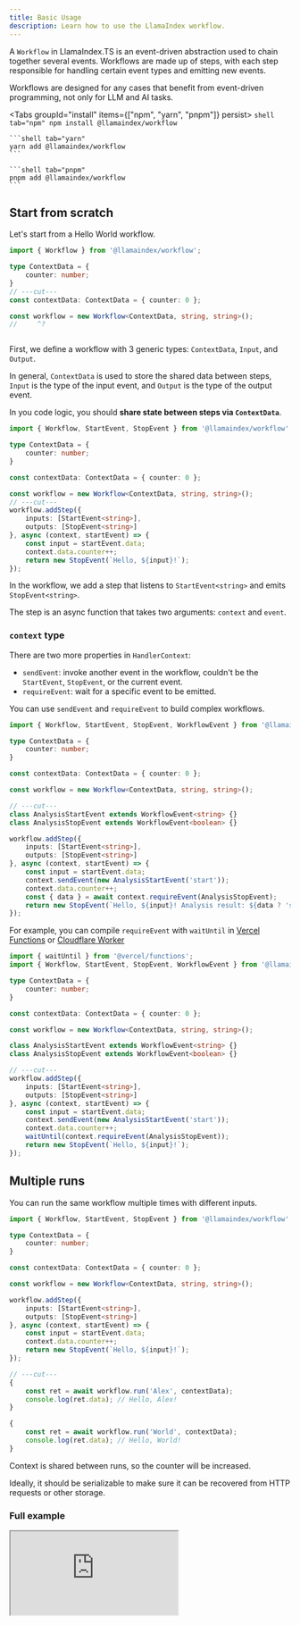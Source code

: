 ```yaml
---
title: Basic Usage
description: Learn how to use the LlamaIndex workflow.
---
```


A `Workflow` in LlamaIndex.TS is an event-driven abstraction used to chain together several events.
Workflows are made up of steps, with each step responsible for handling certain event types and emitting new events.

Workflows are designed for any cases that benefit from event-driven programming, not only for LLM and AI tasks.


<Tabs groupId="install" items={["npm", "yarn", "pnpm"]} persist>
	```shell tab="npm"
	npm install @llamaindex/workflow
	```

	```shell tab="yarn"
	yarn add @llamaindex/workflow
	```

	```shell tab="pnpm"
	pnpm add @llamaindex/workflow
	```
</Tabs>

## Start from scratch

Let's start from a Hello World workflow.

```ts twoslash
import { Workflow } from '@llamaindex/workflow';

type ContextData = {
	counter: number;
}
// ---cut---
const contextData: ContextData = { counter: 0 };

const workflow = new Workflow<ContextData, string, string>();
//     ^?



```

First, we define a workflow with 3 generic types: `ContextData`, `Input`, and `Output`.

In general, `ContextData` is used to store the shared data between steps, `Input` is the type of the input event, and `Output` is the type of the output event.

In you code logic, you should **share state between steps via `ContextData`**.

```ts twoslash
import { Workflow, StartEvent, StopEvent } from '@llamaindex/workflow';

type ContextData = {
	counter: number;
}

const contextData: ContextData = { counter: 0 };

const workflow = new Workflow<ContextData, string, string>();
// ---cut---
workflow.addStep({
	inputs: [StartEvent<string>],
	outputs: [StopEvent<string>]
}, async (context, startEvent) => {
	const input = startEvent.data;
	context.data.counter++;
	return new StopEvent(`Hello, ${input}!`);
});
```

In the workflow, we add a step that listens to `StartEvent<string>` and emits `StopEvent<string>`.

The step is an async function that takes two arguments: `context` and `event`.

### `context` type

<AutoTypeTable path="./src/deps/type.ts" name="HandlerContext" />

There are two more properties in `HandlerContext`:

- `sendEvent`: invoke another event in the workflow, couldn't be the `StartEvent`, `StopEvent`, or the current event.
- `requireEvent`: wait for a specific event to be emitted.

You can use `sendEvent` and `requireEvent` to build complex workflows.

```ts twoslash
import { Workflow, StartEvent, StopEvent, WorkflowEvent } from '@llamaindex/workflow';

type ContextData = {
	counter: number;
}

const contextData: ContextData = { counter: 0 };

const workflow = new Workflow<ContextData, string, string>();

// ---cut---
class AnalysisStartEvent extends WorkflowEvent<string> {}
class AnalysisStopEvent extends WorkflowEvent<boolean> {}

workflow.addStep({
	inputs: [StartEvent<string>],
	outputs: [StopEvent<string>]
}, async (context, startEvent) => {
	const input = startEvent.data;
	context.sendEvent(new AnalysisStartEvent('start'));
	context.data.counter++;
	const { data } = await context.requireEvent(AnalysisStopEvent);
	return new StopEvent(`Hello, ${input}! Analysis result: ${data ? 'success' : 'fail'}`);
});
```

For example, you can compile `requireEvent` with `waitUntil` in [Vercel Functions](https://vercel.com/docs/functions/functions-api-reference#waituntil) or [Cloudflare Worker](https://developers.cloudflare.com/workers/runtime-apis/context/#waituntil)

```ts twoslash
import { waitUntil } from '@vercel/functions';
import { Workflow, StartEvent, StopEvent, WorkflowEvent } from '@llamaindex/workflow';

type ContextData = {
	counter: number;
}

const contextData: ContextData = { counter: 0 };

const workflow = new Workflow<ContextData, string, string>();

class AnalysisStartEvent extends WorkflowEvent<string> {}
class AnalysisStopEvent extends WorkflowEvent<boolean> {}

// ---cut---
workflow.addStep({
	inputs: [StartEvent<string>],
	outputs: [StopEvent<string>]
}, async (context, startEvent) => {
	const input = startEvent.data;
	context.sendEvent(new AnalysisStartEvent('start'));
	context.data.counter++;
	waitUntil(context.requireEvent(AnalysisStopEvent));
	return new StopEvent(`Hello, ${input}!`);
});
```

## Multiple runs

You can run the same workflow multiple times with different inputs.

```ts twoslash
import { Workflow, StartEvent, StopEvent } from '@llamaindex/workflow';

type ContextData = {
	counter: number;
}

const contextData: ContextData = { counter: 0 };

const workflow = new Workflow<ContextData, string, string>();

workflow.addStep({
	inputs: [StartEvent<string>],
	outputs: [StopEvent<string>]
}, async (context, startEvent) => {
	const input = startEvent.data;
	context.data.counter++;
	return new StopEvent(`Hello, ${input}!`);
});

// ---cut---
{
	const ret = await workflow.run('Alex', contextData);
	console.log(ret.data); // Hello, Alex!
}

{
	const ret = await workflow.run('World', contextData);
	console.log(ret.data); // Hello, World!
}
```

Context is shared between runs, so the counter will be increased.

Ideally, it should be serializable to make sure it can be recovered from HTTP requests or other storage.

### Full example

<iframe
	className="w-full h-[440px]"
	aria-label="Workflow example"
	src="https://stackblitz.com/github/run-llama/LlamaIndexTS/tree/main/examples?file=node/workflow/basic.ts"
/>

## `Workflow` type

<AutoTypeTable path="./src/deps/type.ts" name="Workflow" />

## `WorkflowContext` type

<AutoTypeTable path="./src/deps/type.ts" name="WorkflowContext" />

